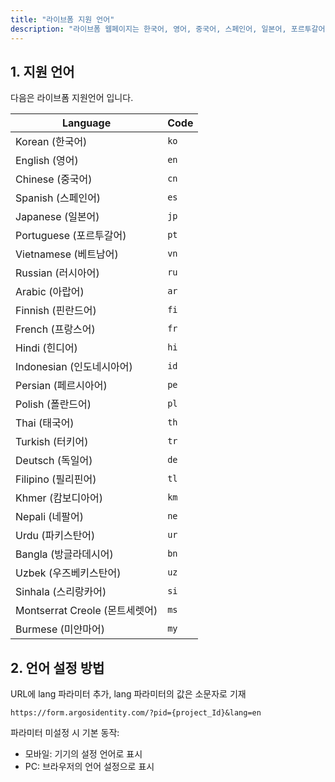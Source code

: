 ```yaml
---
title: "라이브폼 지원 언어"
description: "라이브폼 웹페이지는 한국어, 영어, 중국어, 스페인어, 일본어, 포르투갈어, 베트남어, 러시아어 외 다국어를 지원합니다."
---
```


## 1. 지원 언어

다음은 라이브폼 지원언어 입니다.

| Language                  | Code |
| ------------------------- | ---- |
| Korean (한국어)              | `ko` |
| English (영어)              | `en` |
| Chinese (중국어)             | `cn` |
| Spanish (스페인어)            | `es` |
| Japanese (일본어)            | `jp` |
| Portuguese (포르투갈어)        | `pt` |
| Vietnamese (베트남어)         | `vn` |
| Russian (러시아어)            | `ru` |
| Arabic (아랍어)              | `ar` |
| Finnish (핀란드어)            | `fi` |
| French (프랑스어)             | `fr` |
| Hindi (힌디어)               | `hi` |
| Indonesian (인도네시아어)       | `id` |
| Persian (페르시아어)           | `pe` |
| Polish (폴란드어)             | `pl` |
| Thai (태국어)                | `th` |
| Turkish (터키어)             | `tr` |
| Deutsch (독일어)             | `de` |
| Filipino (필리핀어)           | `tl` |
| Khmer (캄보디아어)             | `km` |
| Nepali (네팔어)              | `ne` |
| Urdu (파키스탄어)              | `ur` |
| Bangla (방글라데시어)           | `bn` |
| Uzbek (우즈베키스탄어)           | `uz` |
| Sinhala (스리랑카어)           | `si` |
| Montserrat Creole (몬트세렛어) | `ms` |
| Burmese (미얀마어)            | `my` |

## 2. 언어 설정 방법

URL에 lang 파라미터 추가, lang 파라미터의 값은 소문자로 기재

`https://form.argosidentity.com/?pid={project_Id}&lang=en`

<Note>
  파라미터 미설정 시 기본 동작:

  - 모바일: 기기의 설정 언어로 표시
  - PC: 브라우저의 언어 설정으로 표시
</Note>